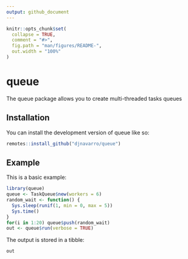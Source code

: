 ```yaml
---
output: github_document
---
```


<!-- README.md is generated from README.Rmd. Please edit that file -->

```r
knitr::opts_chunk$set(
  collapse = TRUE,
  comment = "#>",
  fig.path = "man/figures/README-",
  out.width = "100%"
)
```

# queue

<!-- badges: start -->
<!-- badges: end -->

The queue package allows you to create multi-threaded tasks queues

## Installation

You can install the development version of queue like so:

``` r
remotes::install_github("djnavarro/queue")
```

## Example

This is a basic example:

```r
library(queue)
queue <- TaskQueue$new(workers = 6)
random_wait <- function() {
  Sys.sleep(runif(1, min = 0, max = 5))
  Sys.time()
}
for(i in 1:20) queue$push(random_wait)
out <- queue$run(verbose = TRUE)
```

The output is stored in a tibble:

```r
out
```

